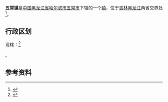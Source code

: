 {{中国乡级行政区|23/01/84/100/000
| 行政区全称 = 五常镇
| 上级行政区 = [[黑龙江省|黑龙江省]][[哈尔滨市|哈尔滨市]][[五常市|五常市]]
| 行政区类别 = [[镇|镇]]
| LowerDivisions = 9个行政村，8个社区
| 总面积 = 
| 户籍人口 = 140320人
| 常住人口 = 
| 行政区划 = 
| 官方网站 =
| 邮政编码 =150000
| 毗邻行政区 =
}}

'''五常镇'''是[[中国|中国]][[黑龙江省|黑龙江省]][[哈尔滨市|哈尔滨市]][[五常市|五常市]]下辖的一个[[镇|镇]]，位于[[吉林|吉林]][[黑龙江省|黑龙江]]两省交界处<ref>{{Cite web |url=http://www.chinaquhua.cn/heilongjiang/ |title=五常镇 |accessdate=2011-09-13 |archive-date=2011-08-22 |archive-url=https://web.archive.org/web/20110822123644/http://www.chinaquhua.cn/heilongjiang/ |dead-url=yes }}</ref>。

==行政区划==
现辖：<ref>{{PRC admin/ref sgc|23/01/84/100/000}}</ref>

{{PRC admin/children|23/01/84/100/000}}。

==参考资料==
{{reflist}}

{{PRC admin/navcat|23/01/84/100/000}}